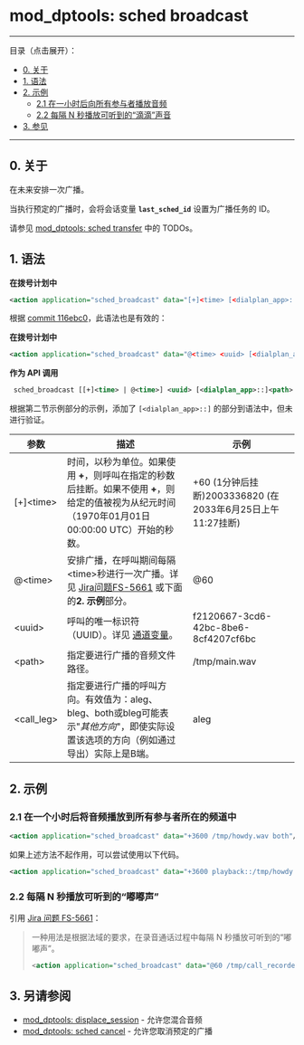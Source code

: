 # mod_dptools: sched broadcast 

 

---

<!-- 以下是目录部分 -->
目录（点击展开）：

* [0\. 关于](#-freeswitch--mod_dptools-sched-broadcast-)
* [1\. 语法](#-freeswitch--mod_dptools-sched-broadcast-)
* [2\. 示例](#2-examples)  
   * [2.1 在一小时后向所有参与者播放音频](#21-play-audio-in-a-channel-to-all-participants-after-1-hour)  
   * [2.2 每隔 N 秒播放可听到的“滴滴”声音](#22-play-audible-beep-every-n-seconds)
* [3\. 参见](#-freeswitch--mod_dptools-sched-broadcast-)

---

## 0\. 关于

在未来安排一次广播。

当执行预定的广播时，会将会话变量 **`last_sched_id`** 设置为广播任务的 ID。

请参见 [mod\_dptools: sched transfer](./6587055.mdx#0-about) 中的 TODOs。

## 1\. 语法

**在拨号计划中**

```xml
<action application="sched_broadcast" data="[+]<time> [<dialplan_app>::]<path> <call_leg>" />
```

根据 [commit 116ebc0](https://github.com/signalwire/freeswitch/commit/116ebc0)，此语法也是有效的：

**在拨号计划中**

```xml
<action application="sched_broadcast" data="@<time> <uuid> [<dialplan_app>::]<path> <call_leg> " />
```

**作为 API 调用**

```xml
 sched_broadcast [[+]<time> | @<time>] <uuid> [<dialplan_app>::]<path> <call_leg>
```

根据第二节示例部分的示例，添加了 `[<dialplan_app>::]` 的部分到语法中，但未进行验证。

| 参数          | 描述                                                                                                                                                                                                                                                                                  | 示例                                                                |
| ----------- | ------------------------------------------------------------------------------------------------------------------------------------------------------------------------------------------------------------------------------------------------------------------------------------- | ------------------------------------------------------------------------ |
| \[+\]&lt;time> | 时间，以秒为单位。如果使用 **+**，则呼叫在指定的秒数后挂断。如果不使用 **+**，则给定的值被视为从纪元时间（1970年01月01日00:00:00 UTC）开始的秒数。                                                                                        | +60 (1分钟后挂断)2003336820 (在2033年6月25日上午11:27挂断) |
| @&lt;time>     | 安排广播，在呼叫期间每隔&lt;time>秒进行一次广播。详见 [Jira问题FS-5661](https://freeswitch.org/jira/browse/FS-5661) 或下面的**2. 示例**部分。                                                                                                     | @60                                                                      |
| &lt;uuid>      | 呼叫的唯一标识符（UUID）。详见 [通道变量](../../Dialplan/Channel-Variables_16352493.mdx#about)。                                                                                                                                                                                    | f2120667-3cd6-42bc-8be6-8cf4207cf6bc                                     |
| &lt;path>      | 指定要进行广播的音频文件路径。                                                                                                                                                                                                                                                        | /tmp/main.wav                                                            |
| &lt;call\_leg> | 指定要进行广播的呼叫方向。有效值为：aleg、bleg、both或bleg可能表示"_其他方向_"，即使实际设置该选项的方向（例如通过导出）实际上是B端。                                                                                                                        | aleg                                                                     |

## 2. 示例

### 2.1 在一个小时后将音频播放到所有参与者所在的频道中

```xml
<action application="sched_broadcast" data="+3600 /tmp/howdy.wav both"/> 
```

如果上述方法不起作用，可以尝试使用以下代码。

```xml
<action application="sched_broadcast" data="+3600 playback::/tmp/howdy.wav both"/> 
```

### 2.2 每隔 N 秒播放可听到的“嘟嘟声”

引用 [Jira 问题 FS-5661](https://freeswitch.org/jira/browse/FS-5661)：

> 一种用法是根据法域的要求，在录音通话过程中每隔 N 秒播放可听到的“嘟嘟声”。
>
> ```xml
> <action application="sched_broadcast" data="@60 /tmp/call_recorded.wav both"/>
> ```

## 3\. 另请参阅

* [mod_dptools: displace_session](./6586781.mdx#about) \- 允许您混合音频
* [mod_dptools: sched cancel](./6587049.mdx#0-about) \- 允许您取消预定的广播